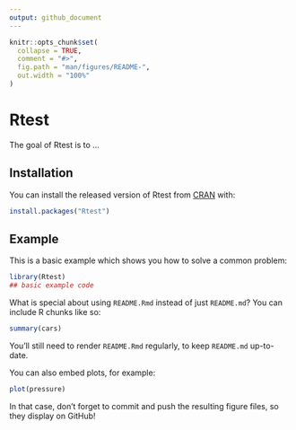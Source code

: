 ```yaml
---
output: github_document
---
```


<!-- README.md is generated from README.Rmd. Please edit that file -->

```r
knitr::opts_chunk$set(
  collapse = TRUE,
  comment = "#>",
  fig.path = "man/figures/README-",
  out.width = "100%"
)
```

# Rtest

<!-- badges: start -->
<!-- badges: end -->

The goal of Rtest is to ...

## Installation

You can install the released version of Rtest from [CRAN](https://CRAN.R-project.org) with:

``` r
install.packages("Rtest")
```

## Example

This is a basic example which shows you how to solve a common problem:

```r
library(Rtest)
## basic example code
```

What is special about using `README.Rmd` instead of just `README.md`? You can include R chunks like so:

```r
summary(cars)
```

You'll still need to render `README.Rmd` regularly, to keep `README.md` up-to-date.

You can also embed plots, for example:

```r
plot(pressure)
```

In that case, don't forget to commit and push the resulting figure files, so they display on GitHub!
